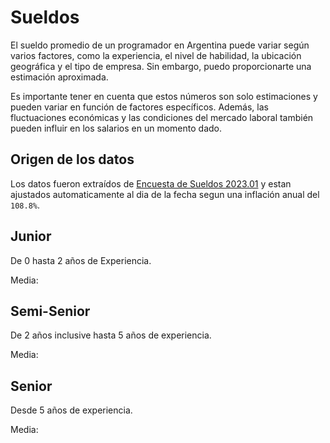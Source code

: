 
# Sueldos

El sueldo promedio de un programador en Argentina puede variar según varios factores, como la experiencia, el nivel de habilidad, la ubicación geográfica y el tipo de empresa. Sin embargo, puedo proporcionarte una estimación aproximada.

Es importante tener en cuenta que estos números son solo estimaciones y pueden variar en función de factores específicos. Además, las fluctuaciones económicas y las condiciones del mercado laboral también pueden influir en los salarios en un momento dado.

## Origen de los datos

Los datos fueron extraídos de [Encuesta de Sueldos 2023.01](https://sueldos.openqube.io/encuesta-sueldos-2023.01/) y estan ajustados automaticamente al dia de la fecha segun una inflación anual del `108.8%`.

## Junior

De 0 hasta 2 años de Experiencia.

Media: **<InflationAdjusted value="224315" date="2023-01-31" />**

## Semi-Senior

De 2 años inclusive hasta 5 años de experiencia.

Media: **<InflationAdjusted value="393500" date="2023-01-31" />**

## Senior

Desde 5 años de experiencia.

Media: **<InflationAdjusted value="500000" date="2023-01-31" />**
